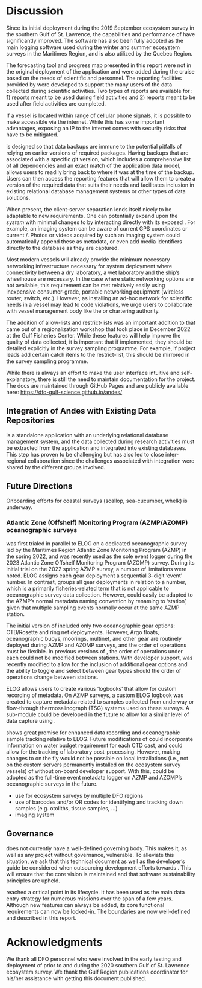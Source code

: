 # Discussion

Since its initial deployment during the 2019 September ecosystem survey in the southern Gulf of St. Lawrence, the capabilities and performance of \gls{andes} have significantly improved. The software has also been fully adopted as the main logging software used during the winter and summer ecosystem surveys in the Maritimes Region, and is also utilized by the Quebec Region.

The forecasting tool and progress map presented in this report were not in the original deployment of the application and were added during the cruise based on the needs of scientific and \gls{CCG} personnel. The reporting facilities provided by \gls{andes} were developed to support the many users of the data collected during scientific activities. Two types of reports are available for \gls{andes}: 1) reports meant to be used during field activities and 2) reports meant to be used after field activities are completed. 

If a vessel is located within range of cellular phone signals, it is possible to make \gls{andes} accessible via the internet. While this has some important advantages, exposing an IP to the internet comes with security risks that have to be mitigated.

\gls{andes} is designed so that data backups are immune to the potential pitfalls of relying on earlier versions of required packages. Having backups that are associated with a specific git version, which includes a comprehensive list of all dependencies and an exact match of the application data model, allows users to readily bring back \gls{andes} to where it was at the time of the backup. Users can then access the reporting features that will allow them to create a version of the required data that suits their needs and facilitates inclusion in existing relational database management systems or other types of data solutions.

When present, the client-server separation lends itself nicely to be adaptable to new requirements. One can potentially expand upon the *system* with minimal changes to \gls{andes} by interacting directly with its exposed \gls{REST-API}. For example, an imaging system can be aware of current GPS coordinates or current \gls{Set}/\gls{Station}. Photos or videos acquired by such an imaging system could automatically append these as metadata, or even add media identifiers directly to the database as they are captured.

Most modern vessels will already provide the minimum necessary networking infrastructure necessary for system deployment where connectivity between a dry laboratory, a wet laboratory and the ship's wheelhouse are necessary. In the case where static networking options are not available, this requirement can be met relatively easily using inexpensive consumer-grade, portable networking equipment (wireless router, switch, etc.). However, as installing an ad-hoc network for scientific needs in a vessel may lead to code violations, we urge \gls{andes} users to collaborate with vessel management body like the \gls{CCG} or chartering authority.

The addition of allow-lists and restrict-lists was an important addition to \gls{andes} that came out of a regionalization workshop that took place in December 2022 at the Gulf Fisheries Center. While these features will help improve the quality of data collected, it is important that if implemented, they should be detailed explicitly in the survey sampling programme. For example, if project leads add certain catch items to the restrict-list, this should be mirrored in the survey sampling programme.


While there is always an effort to make the user interface intuitive and self-explanatory, there is still the need to maintain documentation for the project. The \gls{andes} docs are maintained through GitHub Pages and are publicly available here: [https://dfo-gulf-science.github.io/andes/](https://dfo-gulf-science.github.io/andes/)

## Integration of Andes with Existing Data Repositories

\gls{andes} is a standalone application with an underlying relational database management system, and the data collected during research activities must be extracted from the application and integrated into existing databases. This step has proven to be challenging but has also led to close inter-regional collaboration since the challenges associated with integration were shared by the different groups involved.

## Future Directions

Onboarding efforts for coastal surveys (scallop, sea-cucumber, whelk) is underway. 


### Atlantic Zone (Offshelf) Monitoring Program (AZMP/AZOMP) oceanographic surveys

\gls{andes} was first trialed in parallel to ELOG on a dedicated oceanographic survey led by the Maritimes Region Atlantic Zone Monitoring Program (AZMP) in the spring 2022, and was recently used as the sole event logger during the 2023 Atlantic Zone Offshelf Monitoring Program (AZOMP) survey. During its initial trial on the 2022 spring AZMP survey, a number of limitations were noted. ELOG assigns each gear deployment a sequential 3-digit 'event' number. In contrast, \gls{andes} groups all gear deployments in relation to a \gls{Set} number, which is a primarily fisheries-related term that is not applicable to oceanographic survey data collection. However, \gls{andes} could easily be adapted to the AZMP's normal metadata naming convention by renaming \gls{Set} to 'station', given that multiple sampling events normally occur at the same AZMP station.

The initial version of \gls{andes} included only two oceanographic gear options: CTD/Rosette and ring net deployments. However, Argo floats, oceanographic buoys, moorings, multinet, and other gear are routinely deployed during AZMP and AZOMP surveys, and the order of operations must be flexible. In previous versions of \gls{andes}, the order of operations under each \gls{Set} could not be modified between stations. With developer support, \gls{andes} was recently modified to allow for the inclusion of additional gear options and the ability to toggle and select between gear types should the order of operations change between stations. 

ELOG allows users to create various 'logbooks' that allow for custom recording of metadata. On AZMP surveys, a custom ELOG logbook was created to capture metadata related to samples collected from underway or flow-through thermosalinograph (TSG) systems used on these surveys. A sub-module could be developed in the future to allow for a similar level of data capture using \gls{andes}. 

\gls{andes} shows great promise for enhanced data recording and oceanographic sample tracking relative to ELOG. Future modifications of \gls{andes} could incorporate information on water budget requirement for each CTD cast, and could allow for the tracking of laboratory post-processing. However, making changes to \gls{andes} on the fly would not be possible on local installations (i.e., not on the custom servers permanently installed on the ecosystem survey vessels) of \gls{andes} without on-board developer support. With this, \gls{andes} could be adopted as the full-time event metadata logger on AZMP and AZOMP's oceanographic surveys in the future.



- use for ecosystem surveys by multiple DFO regions
- use of barcodes and/or QR codes for identifying and tracking down samples (e.g. otoliths, tissue samples, ...)
- imaging system 

## Governance

\gls{andes} does not currently have a well-defined governing body. This makes it, as well as any project without governance, vulnerable. To alleviate this situation, we ask that this technical document as well as the developer's guide be considered when outsourcing development efforts towards \gls{andes}. This will ensure that the core vision is maintained and that software sustainability principles are upheld.

<!-- it has boundaries -->
\gls{andes} reached a critical point in its lifecycle. It has been used as the main data entry strategy for numerous missions over the span of a few years. Although new features can always be added, its core functional requirements can now be locked-in. The boundaries are now well-defined and described in this report.

# Acknowledgments
We thank all DFO personnel who were involved in the early testing and deployment of \gls{andes} prior to and during the 2020 southern Gulf of St. Lawrence ecosystem survey. We thank the Gulf Region publications coordinator for his/her assistance with getting this document published.

\clearpage
